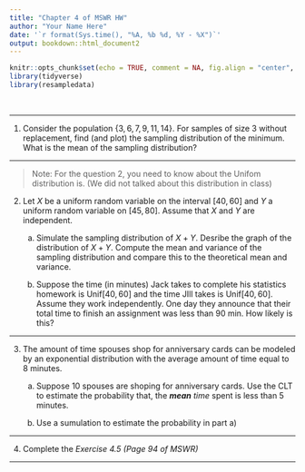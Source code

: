 ```yaml
---
title: "Chapter 4 of MSWR HW"
author: "Your Name Here"
date: '`r format(Sys.time(), "%A, %b %d, %Y - %X")`'
output: bookdown::html_document2
---
```


```r
knitr::opts_chunk$set(echo = TRUE, comment = NA, fig.align = "center", warning = FALSE, message = FALSE)
library(tidyverse)
library(resampledata)
```

&nbsp;

***

1. Consider the population $\{3, 6, 7, 9, 11, 14\}$.  For samples of size 3 without replacement, find (and plot) the sampling distribution of the minimum.  What is the mean of the sampling distribution?  



***

> Note: For the question 2, you need to know about the Unifom distribution is. (We did not talked about this distribution in class)

2.  Let $X$ be a uniform random variable on the interval $[40, 60]$ and $Y$ a uniform random variable on $[45, 80].$  Assume that $X$ and $Y$ are independent.

      a. Simulate the sampling distribution of $X + Y.$  Desribe the graph of the distribution of $X + Y$.  Compute the mean and variance of the sampling distribution and compare this to the theoretical mean and variance.



      
      b.  Suppose the time (in minutes) Jack takes to complete his statistics homework is $\text{Unif}[40, 60]$ and the time JIll takes is $\text{Unif}[40, 60].$  Assume they work independently.  One day they announce that their total time to finish an assignment was less than 90 min.  How likely is this?
      


***

3. The amount of time spouses shop for anniversary cards can be modeled by an exponential distribution with the average amount of time equal to 8 minutes. 

    a. Suppose 10 spouses are shoping for anniversary cards. Use the CLT to estimate the probability that, the ***mean** time* spent is less than 5 minutes.
    
    
    
    
    b. Use a sumulation to estimate the probability in part a)
    
    
    
***


4. Complete the *Exercise 4.5 (Page 94 of MSWR)*
      
      
***